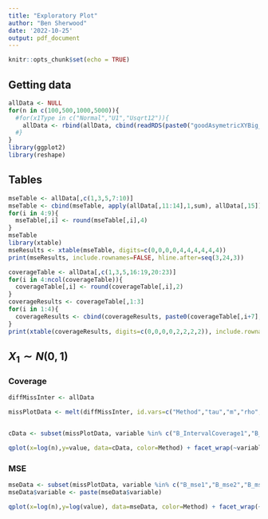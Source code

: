 ```yaml
---
title: "Exploratory Plot"
author: "Ben Sherwood"
date: '2022-10-25'
output: pdf_document
---
```


```r
knitr::opts_chunk$set(echo = TRUE)
```

## Getting data
```r
allData <- NULL
for(n in c(100,500,1000,5000)){
  #for(x1Type in c("Normal","U1","Usqrt12")){
    allData <- rbind(allData, cbind(readRDS(paste0("goodAsymetricXYBig_n",n,"_2022.RDS"))$results))
  #}
}
library(ggplot2)
library(reshape)
```


## Tables
```r
mseTable <- allData[,c(1,3,5,7:10)]
mseTable <- cbind(mseTable, apply(allData[,11:14],1,sum), allData[,15])
for(i in 4:9){
  mseTable[,i] <- round(mseTable[,i],4)
}
mseTable
library(xtable)
mseResults <- xtable(mseTable, digits=c(0,0,0,0,4,4,4,4,4,4))
print(mseResults, include.rownames=FALSE, hline.after=seq(3,24,3))
```

```r
coverageTable <- allData[,c(1,3,5,16:19,20:23)]
for(i in 4:ncol(coverageTable)){
  coverageTable[,i] <- round(coverageTable[,i],2)
}
coverageResults <- coverageTable[,1:3]
for(i in 1:4){
  coverageResults <- cbind(coverageResults, paste0(coverageTable[,i+7],"(",coverageTable[,i+3],")"))
}
print(xtable(coverageResults, digits=c(0,0,0,0,2,2,2,2)), include.rownames=FALSE, hline.after=seq(3,24,3))

```

## $X_1 \sim N(0,1)$  


### Coverage
```r
diffMissInter <- allData

missPlotData <- melt(diffMissInter, id.vars=c("Method","tau","m","rho","n","ycoef"))


cData <- subset(missPlotData, variable %in% c("B_IntervalCoverage1","B_IntervalCoverage2","B_IntervalCoverage3","B_IntervalCoverage4"))

qplot(x=log(n),y=value, data=cData, color=Method) + facet_wrap(~variable*m)
```


### MSE
```r
mseData <- subset(missPlotData, variable %in% c("B_mse1","B_mse2","B_mse3","B_mse4","gMSE"))
mseData$variable <- paste(mseData$variable)

qplot(x=log(n),y=log(value), data=mseData, color=Method) + facet_wrap(~variable*m)
```
